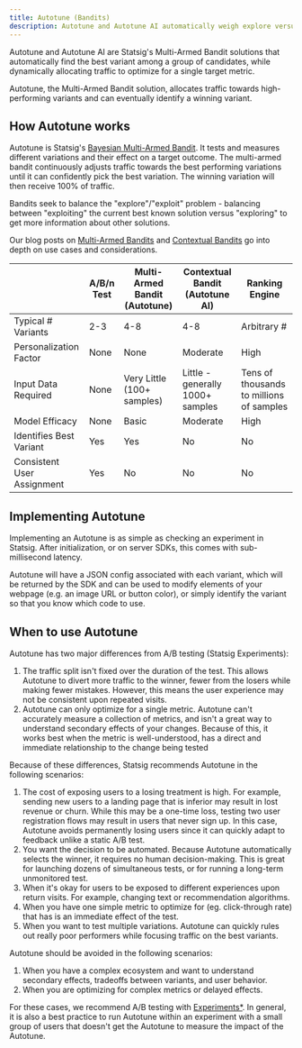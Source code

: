 ```yaml
---
title: Autotune (Bandits)
description: Autotune and Autotune AI automatically weigh explore versus exploit to deliver the best-performing variant for a single metric.
---
```


Autotune and Autotune AI are Statsig's Multi-Armed Bandit solutions that automatically find the best variant among a group of candidates, while dynamically allocating traffic to optimize for a single target metric.

Autotune, the Multi-Armed Bandit solution, allocates traffic towards high-performing variants and can eventually identify a winning variant.

## How Autotune works

Autotune is Statsig's [Bayesian Multi-Armed Bandit](./multi-armed-bandit). It tests and measures different variations and their effect on a target outcome. The multi-armed bandit continuously adjusts traffic towards the best performing variations until it can confidently pick the best variation. The winning variation will then receive 100% of traffic.

Bandits seek to balance the "explore"/"exploit" problem - balancing between "exploiting" the current best known solution versus "exploring" to get more information about other solutions.

Our blog posts on [Multi-Armed Bandits](/autotune) and [Contextual Bandits](https://www.statsig.com/blog/statsig-autotune-contextual-bandits-personalization) go into depth on use cases and considerations.

|                            | A/B/n Test | Multi-Armed Bandit (Autotune) | Contextual Bandit (Autotune AI)  | Ranking Engine                           |
| -------------------------- | ---------- | ----------------------------- | -------------------------------- | ---------------------------------------- |
| Typical # Variants         | 2-3        | 4-8                           | 4-8                              | Arbitrary #                              |
| Personalization Factor     | None       | None                          | Moderate                         | High                                     |
| Input Data Required        | None       | Very Little (100+ samples)    | Little - generally 1000+ samples | Tens of thousands to millions of samples |
| Model Efficacy             | None       | Basic                         | Moderate                         | High                                     |
| Identifies Best Variant    | Yes        | Yes                           | No                               | No                                       |
| Consistent User Assignment | Yes        | No                            | No                               | No                                       |

## Implementing Autotune

Implementing an Autotune is as simple as checking an experiment in Statsig. After initialization, or on server SDKs, this comes with sub-millisecond latency.

Autotune will have a JSON config associated with each variant, which will be returned by the SDK and can be used to modify elements of your webpage (e.g. an image URL or button color), or simply identify the variant so that you know which code to use.

## When to use Autotune

Autotune has two major differences from A/B testing (Statsig Experiments):

1. The traffic split isn't fixed over the duration of the test. This allows Autotune to divert more traffic to the winner, fewer from the losers while making fewer mistakes. However, this means the user experience may not be consistent upon repeated visits.
2. Autotune can only optimize for a single metric. Autotune can't accurately measure a collection of metrics, and isn't a great way to understand secondary effects of your changes. Because of this, it works best when the metric is well-understood, has a direct and immediate relationship to the change being tested

Because of these differences, Statsig recommends Autotune in the following scenarios:

1. The cost of exposing users to a losing treatment is high. For example, sending new users to a landing page that is inferior may result in lost revenue or churn. While this may be a one-time loss, testing two user registration flows may result in users that never sign up. In this case, Autotune avoids permanently losing users since it can quickly adapt to feedback unlike a static A/B test.
2. You want the decision to be automated. Because Autotune automatically selects the winner, it requires no human decision-making. This is great for launching dozens of simultaneous tests, or for running a long-term unmonitored test.
3. When it's okay for users to be exposed to different experiences upon return visits. For example, changing text or recommendation algorithms.
4. When you have one simple metric to optimize for (eg. click-through rate) that has is an immediate effect of the test.
5. When you want to test multiple variations. Autotune can quickly rules out really poor performers while focusing traffic on the best variants.

Autotune should be avoided in the following scenarios:

1. When you have a complex ecosystem and want to understand secondary effects, tradeoffs between variants, and user behavior.
2. When you are optimizing for complex metrics or delayed effects.

For these cases, we recommend A/B testing with [Experiments\*](/experiments-plus). In general, it is also a best practice to run Autotune within an experiment with a small group of users that doesn't get the Autotune to measure the impact of the Autotune.
